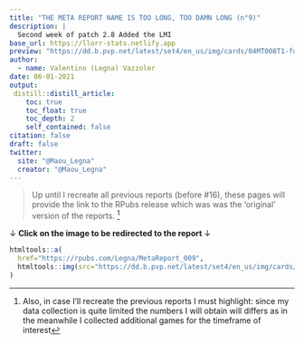 ```yaml
---
title: "THE META REPORT NAME IS TOO LONG, TOO DAMN LONG (n°9)"
description: |
  Second week of patch 2.8 Added the LMI
base_url: https://llorr-stats.netlify.app  
preview: "https://dd.b.pvp.net/latest/set4/en_us/img/cards/04MT008T1-full.png"
author:
  - name: Valentino (Legna) Vazzoler
date: 06-01-2021
output:
 distill::distill_article:
    toc: true
    toc_float: true
    toc_depth: 2
    self_contained: false
citation: false
draft: false
twitter:
  site: "@Maou_Legna"
  creator: "@Maou_Legna"
---
```


> Up until I recreate all previous reports (before #16), these pages will provide the link to the RPubs release which was was the 'original' version of the reports. [^1]

<aside>
$\downarrow$ **Click on the image to be redirected to the report** $\downarrow$
```r
htmltools::a(
  href="https://rpubs.com/Legna/MetaReport_009",
  htmltools::img(src="https://dd.b.pvp.net/latest/set4/en_us/img/cards/04MT008T1-full.png")
)
```
</aside>


[^1]: Also, in case I'll recreate the previous reports I must highlight: since my data collection is quite limited the numbers I will obtain will differs as in the meanwhile I collected additional games for the timeframe of interest
